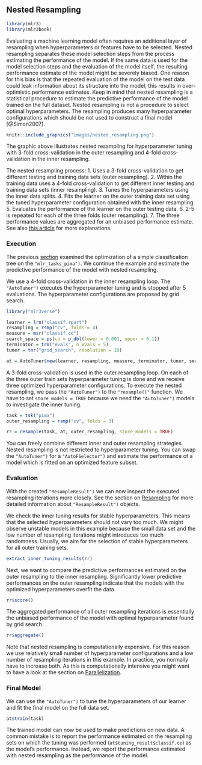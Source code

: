 ## Nested Resampling {#nested-resampling}

```r
library(mlr3)
library(mlr3book)
```

Evaluating a machine learning model often requires an additional layer of resampling when hyperparameters or features have to be selected.
Nested resampling separates these model selection steps from the process estimating the performance of the model.
If the same data is used for the model selection steps and the evaluation of the model itself, the resulting performance estimate of the model might be severely biased.
One reason for this bias is that the repeated evaluation of the model on the test data could leak information about its structure into the model, this results in over-optimistic performance estimates.
Keep in mind that nested resampling is a statistical procedure to estimate the predictive performance of the model trained on the full dataset.
Nested resampling is not a procedure to select optimal hyperparameters.
The resampling produces many hyperparameter configurations which should be not used to construct a final model [@Simon2007].
```r
knitr::include_graphics("images/nested_resampling.png")
```

The graphic above illustrates nested resampling for hyperparameter tuning with 3-fold cross-validation in the outer resampling and 4-fold cross-validation in the inner resampling.

The nested resampling process:
1. Uses a 3-fold cross-validation to get different testing and training data sets (outer resampling).
2. Within the training data uses a 4-fold cross-validation to get different inner testing and training data sets (inner resampling).
3. Tunes the hyperparameters using the inner data splits.
4. Fits the learner on the outer training data set using the tuned hyperparameter configuration obtained with the inner resampling.
5. Evaluates the performance of the learner on the outer testing data.
6. 2-5 is repeated for each of the three folds (outer resampling).
7. The three performance values are aggregated for an unbiased performance estimate.
See also [this article](https://machinelearningmastery.com/k-fold-cross-validation/) for more explanations.


### Execution {#nested-resamp-exec}

The previous [section](#tuning) examined the optimization of a simple classification tree on the `"mlr_tasks_pima")`.
We continue the example and estimate the predictive performance of the model with nested resampling.

We use a 4-fold cross-validation in the inner resampling loop.
The `"AutoTuner")` executes the hyperparameter tuning and is stopped after 5 evaluations.
The hyperparameter configurations are proposed by grid search.
```r
library("mlr3verse")

learner = lrn("classif.rpart")
resampling = rsmp("cv", folds = 4)
measure = msr("classif.ce")
search_space = ps(cp = p_dbl(lower = 0.001, upper = 0.1))
terminator = trm("evals", n_evals = 5)
tuner = tnr("grid_search", resolution = 10)

at = AutoTuner$new(learner, resampling, measure, terminator, tuner, search_space)
```

A 3-fold cross-validation is used in the outer resampling loop.
On each of the three outer train sets hyperparameter tuning is done and we receive three optimized hyperparameter configurations.
To execute the nested resampling, we pass the `"AutoTuner")` to the `"resample()"` function.
We have to set `store_models = TRUE` because we need the `"AutoTuner")` models to investigate the inner tuning.
```r
task = tsk("pima")
outer_resampling = rsmp("cv", folds = 3)

rr = resample(task, at, outer_resampling, store_models = TRUE)
```

You can freely combine different inner and outer resampling strategies.
Nested resampling is not restricted to hyperparameter tuning.
You can swap the `"AutoTuner")` for a `"AutoFSelector")` and estimate the performance of a model which is fitted on an optimized feature subset.

### Evaluation {#nested-resamp-eval}

With the created `"ResampleResult")` we can now inspect the executed resampling iterations more closely.
See the section on [Resampling](#resampling) for more detailed information about `"ResampleResult")` objects.

We check the inner tuning results for stable hyperparameters.
This means that the selected hyperparameters should not vary too much.
We might observe unstable models in this example because the small data set and the low number of resampling iterations might introduces too much randomness.
Usually, we aim for the selection of stable hyperparameters for all outer training sets.
```r
extract_inner_tuning_results(rr)
```

Next, we want to compare the predictive performances estimated on the outer resampling to the inner resampling.
Significantly lower predictive performances on the outer resampling indicate that the models with the optimized hyperparameters overfit the data.
```r
rr$score()
```

The aggregated performance of all outer resampling iterations is essentially the unbiased performance of the model with optimal hyperparameter found by grid search.
```r
rr$aggregate()
```

Note that nested resampling is computationally expensive.
For this reason we use relatively small number of hyperparameter configurations and a low number of resampling iterations in this example.
In practice, you normally have to increase both.
As this is computationally intensive you might want to have a look at the section on [Parallelization](#parallelization).

### Final Model {#nested-final-model}

We can use the `"AutoTuner")` to tune the hyperparameters of our learner and fit the final model on the full data set.

```r
at$train(task)
```

The trained model can now be used to make predictions on new data.
A common mistake is to report the performance estimated on the resampling sets on which the tuning was performed (`at$tuning_result$classif.ce`) as the model's performance.
Instead, we report the performance estimated with nested resampling as the performance of the model.
